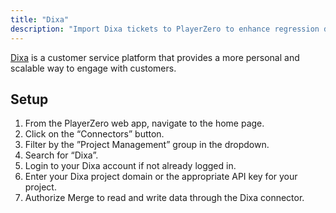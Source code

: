 ```yaml
---
title: "Dixa"
description: "Import Dixa tickets to PlayerZero to enhance regression detection and more."
---
```


[Dixa](https://www.dixa.com/) is a customer service platform that provides a more personal and scalable way to engage with customers.

<Snippet file="ticketing-connector.mdx" />

## Setup
1. From the PlayerZero web app, navigate to the home page.
2. Click on the “Connectors” button.
3. Filter by the ”Project Management” group in the dropdown.
4. Search for “Dixa”.
5. Login to your Dixa account if not already logged in.
6. Enter your Dixa project domain or the appropriate API key for your project.
7. Authorize Merge to read and write data through the Dixa connector.